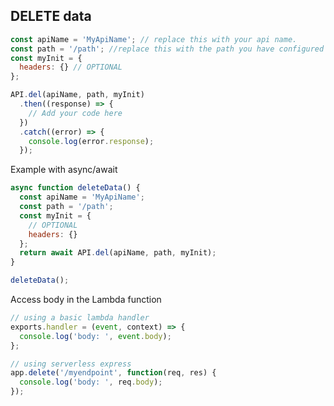 ## DELETE data

<!-- TODO Rewrite Need to add a bit more details -->

```javascript
const apiName = 'MyApiName'; // replace this with your api name.
const path = '/path'; //replace this with the path you have configured on your API
const myInit = {
  headers: {} // OPTIONAL
};

API.del(apiName, path, myInit)
  .then((response) => {
    // Add your code here
  })
  .catch((error) => {
    console.log(error.response);
  });
```

Example with async/await

```javascript
async function deleteData() {
  const apiName = 'MyApiName';
  const path = '/path';
  const myInit = {
    // OPTIONAL
    headers: {}
  };
  return await API.del(apiName, path, myInit);
}

deleteData();
```

Access body in the Lambda function

<!-- TODO Rewrite Need to add a bit more details -->

```javascript
// using a basic lambda handler
exports.handler = (event, context) => {
  console.log('body: ', event.body);
};

// using serverless express
app.delete('/myendpoint', function(req, res) {
  console.log('body: ', req.body);
});
```
